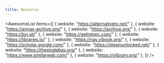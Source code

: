 ```yaml
---
title: Resource
---
```


<AwesomeList
  items={[
    { website: "https://alternativeto.net/" },
    { website: "https://annas-archive.org/" },
    { website: "https://archive.org/" },
    { website: "https://byr.pt/" },
    { website: "https://getintopc.com/" },
    { website: "https://libraries.io/" },
    { website: "https://nav.yibook.org/" },
    { website: "https://scholar.google.com/" },
    { website: "https://steamunlocked.net/" },
    { website: "https://thepiratebay.org/" },
    { website: "https://www.similarweb.com/" },
    { website: "https://ylibrary.org/" },
  ]}
/>
